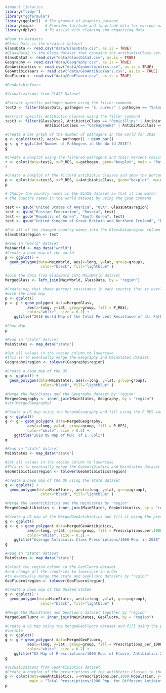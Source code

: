 ```{r}
#import libraries
library("tidyr")
library("ggformula")
library(ggplot2)  # The grammar of graphics package
library(maps)     # Provides latitude and longitude data for various maps
library(dplyr)    # To assist with cleaning and organizing data

#Read in Datasets
#Glass Data is the original dataset
GlassData <- read.csv("data/GlassData.csv", as.is = TRUE)
#GlassData2 is the Glass dataset that contains the antibioticClass variable
GlassData2 <- read.csv("data/GlassData2.csv", as.is = TRUE)
Geography <- read.csv("data/Geography.csv", as.is = TRUE)
GeoAntibiotics <- read.csv("data/GeoAntibiotics.csv", as.is = TRUE)
GeoAntibioYears <- read.csv("data/GeoAntibioYears.csv", as.is = TRUE)
GeoFluoro <- read.csv("data/GeoFluoro.csv", as.is = TRUE)

#GeoAntibioYears
```

```{r}
#Visualizations from GLASS Dataset

#Extract specific pathogen names using the filter command
test2 <- filter(GlassData, pathogen == "S. aureus" | pathogen == "Salmonella spp." | pathogen == "N. gonorrhoeae"| pathogen == "E. coli" | pathogen == "Acinetobacter spp." | pathogen == "S. pneumoniae")

#Extract specific Antibiotic Classes using the filter command
test3 <- filter(GlassData2, AntibioticClass == "Penicillins" | AntibioticClass == "Cephalosporins" | AntibioticClass == "Fluoroquinolones" |
                  AntibioticClass == "Carbapenems" | AntibioticClass == "Macrolides")

#Create a bar graph of the number of pathogens in the world for 2018
g <- ggplot(test2, aes(y= pathogen)) + geom_bar()
g <- g + ggtitle("Number of Pathogens in the World 2018")
g

#Create a boxplot using the filtered pathogens and their Percent resistance
r <- qplot(data=test2, x=P_RES, y=pathogen, geom="boxplot", main = "Pathogen's Percent of Resistance to Different Antibiotics")
r

#Create a boxplot of the filterd antibiotic classes and show the percent resistance to them
p <- qplot(data=test3, x=P_RES, y=AntibioticClass, geom="boxplot", main = "Total Percent of Resistance to Antibiotic Classes")
p

```


```{r}
# Change the country names in the GLASS dataset so that it can match 
# the country names in the world dataset by using the gsub command

test <- gsub("United States of America", "USA", GlassData$region)
test <- gsub("Russian Federation", "Russia", test)
test <- gsub("Republic of Korea", "South Korea", test)
test <- gsub("United Kingdom of Great Britain and Northern Ireland", "UK", test)

#Put all of the changed country names into the GlassData$region column
GlassData$region <- test

#Read in "world" dataset
MainWorld <- map_data("world")
#Create a base map of the world
p <- ggplot() + 
  geom_polygon(data=MainWorld, aes(x=long, y=lat, group=group),
                color="black", fill="lightblue" )

#Join the data from GlassData into MainWorld dataset
MergedGlass <- left_join(MainWorld, GlassData, by = "region")

#Create map that shows percent resistance in each country that is overlayed
#with the base map
p <- ggplot()
p <- p + geom_polygon( data=MergedGlass, 
          aes(x=long, y=lat, group=group, fill = P_RES), 
          color="white", size = 0.2) +
    ggtitle("2018 World Map of the Total Percent Resistance of all Pathogens")
 
#Show Map
p
```
```{r}
#Read in "state" dataset
MainStates <- map_data("state")

#Set all values in the region column to lowercase
#This is to eventually merge the Geography and MainStates dataset
Geography$region <- tolower(Geography$region)

#Create a base map of the US 
g <- ggplot() + 
  geom_polygon(data=MainStates, aes(x=long, y=lat, group=group),
                color="black", fill="lightblue" )

#Merge the MainStates and the Geography dataset by "region"
MergedGeography <- inner_join(MainStates, Geography, by = "region")
#str(MergedGeography)

#Create a US map using the MergedGeography and fill using the P_RES variable
g <- ggplot()
g <- g + geom_polygon( data=MergedGeography, 
          aes(x=long, y=lat, group=group, fill = P_RES), 
          color="white", size = 0.2) +
    ggtitle("2018 US Map of MDR. of E. Coli")
g
```


```{r}
#Read in "state" dataset
MainStates <- map_data("state")

#Set all values in the region column to lowercase
#This is to eventually merge the GeoAntibiotics and MainStates dataset
GeoAntibiotics$region <- tolower(GeoAntibiotics$region)

#Create a base map of the US using the state dataset
g <- ggplot() + 
  geom_polygon(data=MainStates, aes(x=long, y=lat, group=group),
                color="black", fill="lightblue" )

#Merge the GeoAntibiotics and the MainStates by "region"
MergedGeoAntibiotics <- inner_join(MainStates, GeoAntibiotics, by = "region")

#Create a US map of the MergedGeoAntibiotics and fill it using the prescriptions/1000 Pop.
g <- ggplot()
g <- g + geom_polygon( data=MergedGeoAntibiotics, 
          aes(x=long, y=lat, group=group, fill = Prescriptions.per.1000.Population), 
          color="white", size = 0.2) + 
    ggtitle("Average Antibiotic Class Prescriptions/1000 Pop. in 2018")
g
```
```{r}
#Read in "state" dataset
MainStates <- map_data("state")

#Select the region column in the GeoFluoro dataset
#and change all the countries to lowercase in order
#to eventually merge the state and GeoFluoro datasets by "region"
GeoFluoro$region <- tolower(GeoFluoro$region)

#Create a base map of the United States
g <- ggplot() + 
  geom_polygon(data=MainStates, aes(x=long, y=lat, group=group),
                color="black", fill="lightblue" )

#Merge the MainStates and GeoFluoro dataset together by "region"
MergedGeoFluoro <- inner_join(MainStates, GeoFluoro, by = "region")

#Create a US map using the MergedGeoFluoro dataset and fill using the prescriptions
#varible
g <- ggplot()
g <- g + geom_polygon( data=MergedGeoFluoro, 
          aes(x=long, y=lat, group=group, fill = Prescriptions_per_1000_Population), 
          color="white", size = 0.2) +
    ggtitle("US Map of Prescriptions/1000 Pop. of Fluoro. Antibiotics 2018")
g
```



```{r}
#Visualizations from GeoAntibiotics dataset
#Create a boxplot of the prescriptions of the antibiotic classes in the US in 2018
p <- qplot(data=GeoAntibiotics, x=Prescriptions.per.1000.Population, y=Antibiotic.Class, geom="boxplot",
           main = "Total Prescriptions/1000 Pop. for Different Antibiotics in 2018")
p


```





